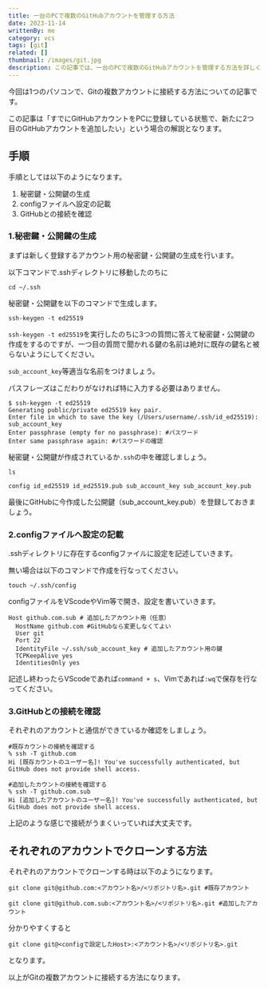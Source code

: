 ```yaml
---
title: 一台のPCで複数のGitHubアカウントを管理する方法
date: 2023-11-14
writtenBy: me
category: vcs
tags: [git]
related: []
thumbnail: /images/git.jpg
description: この記事では、一台のPCで複数のGitHubアカウントを管理する方法を詳しく解説します。既存のGitHubアカウントがある状態で、新たに2つ目のアカウントを追加する手順を学べます。秘密鍵・公開鍵の生成からconfigファイルの設定、そしてGitHubとの接続確認まで詳しく説明します。
---
```


今回は1つのパソコンで、Gitの複数アカウントに接続する方法についての記事です。

この記事は「すでにGitHubアカウントをPCに登録している状態で、新たに2つ目のGitHubアカウントを追加したい」という場合の解説となります。

## 手順
手順としては以下のようになります。

1. 秘密鍵・公開鍵の生成
1. configファイルへ設定の記載
1. GitHubとの接続を確認

### 1.秘密鍵・公開鍵の生成
まずは新しく登録するアカウント用の秘密鍵・公開鍵の生成を行います。

以下コマンドで.sshディレクトリに移動したのちに

```
cd ~/.ssh
```

秘密鍵・公開鍵を以下のコマンドで生成します。

```
ssh-keygen -t ed25519
```

`ssh-keygen -t ed25519`を実行したのちに3つの質問に答えて秘密鍵・公開鍵の作成をするのですが、一つ目の質問で聞かれる鍵の名前は絶対に既存の鍵名と被らないようにしてください。

`sub_account_key`等適当な名前をつけましょう。

パスフレーズはこだわりがなければ特に入力する必要はありません。

```
$ ssh-keygen -t ed25519
Generating public/private ed25519 key pair.
Enter file in which to save the key (/Users/username/.ssh/id_ed25519): sub_account_key
Enter passphrase (empty for no passphrase): #パスワード
Enter same passphrase again: #パスワードの確認
```

秘密鍵・公開鍵が作成されているか`.ssh`の中を確認しましょう。

```
ls

config id_ed25519 id_ed25519.pub sub_account_key sub_account_key.pub
```

最後にGitHubに今作成した公開鍵（sub_account_key.pub）を登録しておきましょう。

### 2.configファイルへ設定の記載
.sshディレクトリに存在するconfigファイルに設定を記述していきます。

無い場合は以下のコマンドで作成を行なってください。

```
touch ~/.ssh/config
```

configファイルをVScodeやVim等で開き、設定を書いていきます。

```
Host github.com.sub # 追加したアカウント用（任意）
  HostName github.com #GitHubなら変更しなくてよい
  User git
  Port 22
  IdentityFile ~/.ssh/sub_account_key # 追加したアカウント用の鍵
  TCPKeepAlive yes
  IdentitiesOnly yes
```

記述し終わったらVScodeであれば`command + s`、Vimであれば`:wq`で保存を行なってください。

### 3.GitHubとの接続を確認
それぞれのアカウントと通信ができているか確認をしましょう。

```
#既存カウントの接続を確認する
% ssh -T github.com
Hi [既存カウントのユーザー名]! You've successfully authenticated, but GitHub does not provide shell access.

#追加したカウントの接続を確認する
% ssh -T github.com.sub
Hi [追加したアカウントのユーザー名]! You've successfully authenticated, but GitHub does not provide shell access.
```

上記のような感じで接続がうまくいっていれば大丈夫です。

## それぞれのアカウントでクローンする方法
それぞれのアカウントでクローンする時は以下のようになります。

```
git clone git@github.com:<アカウント名>/<リポジトリ名>.git #既存アカウント

git clone git@github.com.sub:<アカウント名>/<リポジトリ名>.git #追加したアカウント
```

分かりやすくすると

```
git clone git@<configで設定したHost>:<アカウント名>/<リポジトリ名>.git
```

となります。

以上がGitの複数アカウントに接続する方法になります。
